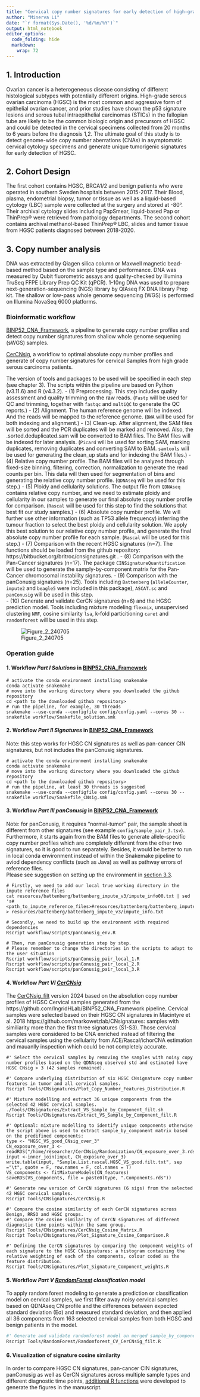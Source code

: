 ```yaml
---
title: "Cervical copy number signatures for early detection of high-grade serous tubo-ovarian carcinoma."
author: "Minerva Li"
date: "`r format(Sys.Date(), '%d/%m/%Y')`"
output: html_notebook
editor_options:
  code_folding: hide
  markdown:
    wrap: 72
---
```


## 1. Introduction
Ovarian cancer is a heterogeneous disease consisting of different histological subtypes with potentially different origins. High-grade serous ovarian carcinoma (HGSC) is the most common and aggressive form
of epithelial ovarian cancer, and prior studies have shown the p53 signature lesions and serous tubal intraepithelial carcinomas (STICs) in the fallopian tube are likely to be the common biologic origin and
precursors of HGSC and could be detected in the cervical specimens collected from 20 months to 6 years before the diagnosis 1,2. The ultimate goal of this study is to detect genome-wide copy number aberrations (CNAs) in asymptomatic cervical cytology specimens and generate unique tumorigenic signatures for early detection of HGSC.

## 2. Cohort Design
The first cohort contains HGSC, BRCA1/2 and benign patients who were operated in southern Sweden hospitals between 2015-2017. Their Blood, plasma, endometrial biopsy, tumor or tissue as well as a liquid-based cytology (LBC) sample were collected at the surgery and stored at -80°. Their archival cytology slides including PapSmear, liquid-based Pap or ThinPrep® were retrieved from pathology departments. The second cohort contains archival methanol-based ThinPrep® LBC, slides and tumor tissue from HGSC patients diagnosed between 2018-2020.

## 3. Copy number analysis
DNA was extracted by Qiagen silica column or Maxwell magnetic bead-based method based on the sample type and performance. DNA was measured by Qubit fluorometric assays and quality-checked by Illumina TruSeq FFPE Library Prep QC Kit (qPCR). 1-10ng DNA was used to prepare next-generation-sequencing (NGS) library by QIAseq FX DNA library Prep kit. The shallow or low-pass whole genome sequencing (WGS) is performed on Illumina NovaSeq 6000 platforms.


### Bioinformatic workflow
[BINP52_CNA_Framework](https://github.com/IngridHLab/BINP52_CNA_Framework), a pipeline to generate copy number profiles and detect copy number signatures from shallow whole genome sequening (sWGS) samples.

[CerCNsig](https://github.com/IngridHLab/CerCNsig), a workflow to optimal absolute copy number profiles and generate of copy number signatures for cervical Samples from high grade serous carcinoma patients.

The version of tools and packages to be used will be specified in each step (see chapter 3). The scripts within the pipeline are based on Python (v3.11.6) and R (v4.3.2).
- (1) Preprocessing. This step includes quality assessment and quality trimming on the raw reads. (`Fastp` will be used for QC and trimming, together with `fastqc` and `multiQC` to generate the QC reports.)
- (2) Alignment. The human reference genome will be indexed. And the reads will be mapped to the reference genome. (`BWA` will be used for both indexing and alignment.)
- (3) Clean-up. After alignment, the SAM files will be sorted and the PCR duplicates will be marked and removed. Also, the .sorted.deduplicated.sam will be converted to BAM files. The BAM files will be indexed for later analysis. (`Picard` will be used for sorting SAM, marking duplicates, removing duplicates and converting SAM to BAM. `samtools` will be used for generating the clean_up stats and for indexing the BAM files.)
- (4) Relative copy number profile. The BAM files will be analyzed through fixed-size binning, filtering, correction, normalization to generate the read counts per bin. This data will then used for segmentation of bins and generating the relative copy number profile. (`QDNAseq` will be used for this step.)
- (5) Ploidy and cellularity solutions. The output file from `QDNAseq` contains relative copy number, and we need to estimate ploidy and cellularity in our samples to generate our final absolute copy number profile for comparison. (`Rascal` will be used for this step to find the solutions that best fit our study samples.)
- (6) Absolute copy number profile. We will further use other information (such as TP53 allele frequency) inferring the tumour fraction to select the best ploidy and cellularity solution. We apply this best solution to our relative copy number profile, and generate the final absolute copy number profile for each sample. (`Rascal` will be used for this step.)
- (7) Comparison with the recent HGSC signatures (n=7). The functions should be loaded from the github repository: https://bitbucket.org/britroc/cnsignatures.git .
- (8) Comparison with the Pan-Cancer signatures (n=17). The package `CINSignatureQuantification` will be used to generate the samply-by-component matrix for the Pan-Cancer chromosomal instability signatures.
- (9) Comparison with the panConusig signatures (n=25). Tools including `Battenberg` (`alleleCounter`, `impute2` and `beagle5` were included in this package), `ASCAT.sc` and `panConusig` will be used in this step.  
- (10) Generate and validate CerCN signatures (n=6) and the HGSC prediction model. Tools including mixture modeling `flexmix`, unsupervised clustering `NMF`, cosine similarity `lsa`, k-fold particitioning `caret` and `randomforest` will be used in this step.

![Figure_2_240705](https://github.com/NyKepler/CerCNsig/assets/111468388/28e80dea-300a-476a-bb3b-7b96a26514aa)

### Operation guide

#### 1. Workflow *Part I Solutions* in [BINP52_CNA_Framework](https://github.com/IngridHLab/BINP52_CNA_Framework/tree/main/workflow)
```
# activate the conda environment installing snakemake
conda activate snakemake
# move into the working directory where you downloaded the github repository
cd <path to the downloaded github repository>
# run the pipeline, for example, 30 threads
snakemake --use-conda --configfile config/config.yaml --cores 30 --snakefile workflow/Snakefile_solution.smk
```
#### 2. Workflow *Part II Signatures* in [BINP52_CNA_Framework](https://github.com/IngridHLab/BINP52_CNA_Framework/tree/main/workflow)
Note: this step works for HGSC CN signatures as well as pan-cancer CIN signatures, but not includes the panConusig signatures.
```
# activate the conda environment installing snakemake
conda activate snakemake
# move into the working directory where you downloaded the github repository
cd <path to the downloaded github repository>
# run the pipeline, at least 30 threads is suggested
snakemake --use-conda --configfile config/config.yaml --cores 30 --snakefile workflow/Snakefile_CNsig.smk
```
#### 3. Workflow *Part III panConusig* in [BINP52_CNA_Framework](https://github.com/IngridHLab/BINP52_CNA_Framework/tree/main/workflow)
Note: for panConusig, it requires "normal-tumor" pair, the sample sheet is different from other signatures (see example `config/sample_pair_3.tsv`). Furthermore, it starts again from the BAM files to generate allele-specific copy number profiles which are completely different from the other two signatures, so it is good to run separately. Besides, it would be better to run in local conda environment instead of within the Snakemake pipeline to aviod dependency conflicts (such as Java) as well as pathway errors of reference files.  
Please see suggestion on setting up the environment in [section 3.3](https://github.com/IngridHLab/BINP52_CNA_Framework/blob/main/README.md).
```
# Firstly, we need to add our local true working directory in the impute reference files
cat resources/battenberg/battenberg_impute_v3/impute_info00.txt | sed 's#<path_to_impute_reference_files>#resources/battenberg/battenberg_impute_v3#g' > resources/battenberg/battenberg_impute_v3/impute_info.txt

# Secondly, we need to build up the environment with required dependencies
Rscript workflow/scripts/panConusig_env.R

# Then, run panConusig generation step by step.
# Please remember to change the directories in the scripts to adapt to the user situation
Rscript workflow/scripts/panConusig_pair_local_1.R
Rscript workflow/scripts/panConusig_pair_local_2.R
Rscript workflow/scripts/panConusig_pair_local_3.R
```
#### 4. Workflow *Part VI [CerCNsig](https://github.com/IngridHLab/CerCNsig/tree/main/Tools/CNsignatures)* 
The [CerCNsig_filt](https://github.com/NyKepler/CerCNsig/tree/main/Tools/CNsignatures) version 2024 based on the absolution copy number profiles of HGSC Cervical samples generated from the https://github.com/IngridHLab/BINP52_CNA_Framework pipeline. Cervical samples were selected based on their HGSC CN signatures in Macintyre et al. 2018 https://github.com/markowetzlab/CNsignatures: samples with similiarity more than the first three signatures (S1-S3). Those cervical samples were considered to be CNA enriched instead of filtering the cervical samples using the cellularity from ACE/Rascal/ichorCNA estimation and mauanlly inspection which could be not completely accurate.

```
#' Select the cervical samples by removing the samples with noisy copy number profiles based on the QDNAseq observed std and estimated have HGSC CNsig > 3 (42 samples remained).

#' Compare underlying distribution of six HGSC CNsignature copy number features in tumor and all cervical samples.
Rscript Tools/CNsignatures/Plot_Copy_Number_Features_Distribution.R

#' Mixture modelling and extract 36 unique components from the selected 42 HGSC cervical samples.
./Tools/CNsignatures/Extract_VS_Sample_by_Component_filt.sh
Rscript Tools/CNsignatures/Extract_VS_Sample_by_Component_filt.R

#' Optional: mixture modelling to identify unique components otherwise the script above is used to extract sample_by_component matrix based on the predifined components:
type <- "HGSC_VS_good_CNsig_over_3"
CN_exposure_over_3 <- readRDS("/home/researcher/CerCNsig/Randomization/CN_exposure_over_3.rds")
input <-inner_join(input, CN_exposure_over_3)
write.table(input, "Sample.List.rascal.HGSC_VS_good.filt.txt", sep ="\t", quote = F, row.names = F, col.names = T)
VS_components <- fitMixtureModels(CN_features)
saveRDS(VS_components, file = paste0(type, ".Components.rds"))

#' Generate new version of CerCN signatures (6 sigs) from the selected 42 HGSC cervical samples.
Rscript Tools/CNsignatures/CerCNsig.R

#' Compare the cosine similarity of each CerCN signatures across Benign, RRSO and HGSC groups.
#' Compare the cosine similarity of CerCN signatures of different diagnostic time points within the same group.
Rscript Tools/CNsignatures/CerCNsig_Cosine_Matrix.R
Rscript Tools/CNsignatures/Plot_Signature_Cosine_Comparison.R

#' Defining the CerCN signatures by comparing the component weights of each signature to the HGSC CNsignatures: a histogram containing the relative weighting of each of the components, colour coded as the feature distribution.
Rscript Tools/CNsignatures/Plot_Signature_Component_weights.R
```
#### 5. Workflow *Part V [RandomForest](https://github.com/IngridHLab/CerCNsig/tree/main/Tools/RandomForest) classification model*
To apply random forest modeling to generate a prediction or classification model on cervical samples, we first filter away noisy cervical samples based on QDNAseq CN profile and the differences between expected standard deviation (Eσ) and measured standard deviation, and then applied all 36 components from 163 selected cervical samples from both HGSC and benign patients in the model.

```bash
#' Generate and validate randomforest model on merged sample_by_component (163 x 36) matrix of HGSC and benign.
Rscript Tools/RandomForest/Randomforest_CV_CerCNsig_filt.R
```
#### 6. Visualization of signature cosine similarity
In order to compare HGSC CN signatures, pan-cancer CIN signatures, panConusig as well as CerCN signatures across multiple sample types and different diagnostic time points, [additional R functions](https://github.com/IngridHLab/CerCNsig/tree/main/Tools/BINP52_CNA) were developed to generate the figures in the manuscript. 
